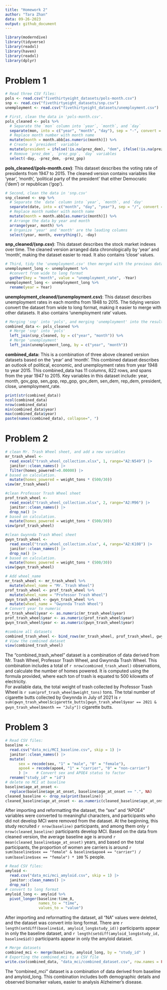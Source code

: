 ```yaml
---
title: "Homework 2"
author: "Tara Zhan"
data: 09-26-2023
output: github_document
---
```


```r
library(moderndive)
library(tidyverse)
library(readxl)
library(haven)
library(readxl)
library(dplyr)
```

# Problem 1

```r
# Read three CSV files:
pols <- read.csv("fivethirtyeight_datasets/pols-month.csv")
snp <- read.csv("fivethirtyeight_datasets/snp.csv")
unemployment <- read.csv("fivethirtyeight_datasets/unemployment.csv")
```

```r
# First, clean the data in 'pols-month.csv'.
pols_cleaned <- pols %>%
  # Separate the `mon` column into `year`, `month`, and `day`
  separate(mon, into = c("year", "month", "day"), sep = "-", convert = TRUE) %>%
  # Replace month number with month name
  mutate(month = month.abb[as.numeric(month)]) %>%
  # Create a `president` variable
  mutate(president = ifelse(!is.na(prez_dem), "dem", ifelse(!is.na(prez_gop), "gop", NA))) %>%
  # Remove `prez_dem`, `prez_gop`, `day` variables
  select(-day, -prez_dem, -prez_gop)
```

**pols_cleaned/(pols-month.csv)**: This dataset describes the voting rate of presidents from 1947 to 2015. The cleaned version contains variables like 'year', 'month', 'political party of the president' that either Democratic ('dem') or republican ('gop').

```r
# Second, clean the data in 'snp.csv'
snp_cleaned <- snp %>%
  # Separate the `date` column into `year`, `month`, and `day'
  separate(date, into = c("month", "day", "year"), sep = "/", convert = TRUE) %>%
  # Replace month number with month name
  mutate(month = month.abb[as.numeric(month)]) %>%
  # Arrange the data by year and month
  arrange(year, month) %>%
  # Organize 'year' and 'month' are the leading columns
  select(year, month, everything(), -day)
```

**snp_cleaned/(snp.csv)**: This dataset describes the stock market indexes over time. The cleaned version arranged data chronologically by 'year' and 'month', making the dataset easier to read. It also contains 'close' values.

```r
# Third, tidy the 'unemployment.csv' then merged with the previous datasets
unemployment_long <- unemployment %>%
  #convert from wide to long format
  gather(key = "month", value = "unemployment_rate", -Year)
unemployment_long <- unemployment_long %>%
  rename(year = Year)
```

**unemployment_cleaned/(unemployment.csv)**: This dataset describes unemployment rates in each months from 1948 to 2015. The tidying version convert the dataset from wide to long format, making it easier to merge with other datasets. It also contains 'unemployment rate' values.

```r
# Merging 'snp' into 'pols', and merging 'unemployment' into the result.
combined_data <- pols_cleaned %>%
  # Merge 'snp' into 'pols'
  left_join(snp_cleaned, by = c("year", "month")) %>%
  # Merge 'unemployment'
  left_join(unemployment_long, by = c("year", "month"))
```

**combined_data:** 
This is a combination of three above cleaned version datasets based on the 'year' and 'month'. This combined dataset describes an outlook of political, economic, and unemployment rates from year 1948 to year 2015. This combined_data has 11 columns, 822 rows, and spans from the year 1947 to 2015. Key variables in this dataset include: year, month, gov_gop, sen_gop, rep_gop, gov_dem, sen_dem, rep_dem, president, close, unemployment_rate.  
```r
print(str(combined_data))
ncol(combined_data)
nrow(combined_data)
min(combined_data$year)
max(combined_data$year)
paste(names(combined_data), collapse=", ")
```

# Problem 2
```r
# clean Mr. Trash Wheel sheet, and add a new variables
mr_trash_wheel <- 
  read_excel("trash_wheel_collection.xlsx", 1, range="A2:N549") |>
  janitor::clean_names() |>
  filter(homes_powered!=0.00000) |>
# based on calculation.
  mutate(homes_powered = weight_tons * (500/30))
view(mr_trash_wheel)
```

```r
#clean Professor Trash Wheel sheet 
prof_trash_wheel <- 
  read_excel("trash_wheel_collection.xlsx", 2, range="A2:M96") |>
  janitor::clean_names() |>
  drop_na() |>
# based on calculation.
  mutate(homes_powered = weight_tons * (500/30))
view(prof_trash_wheel)
```

```r
#clean Gwynnda Trash Wheel sheet 
gwyn_trash_wheel <- 
  read_excel("trash_wheel_collection.xlsx", 4, range="A2:K108") |>
  janitor::clean_names() |>
  drop_na() |>
# based on calculation.
  mutate(homes_powered = weight_tons * (500/30))
view(gwyn_trash_wheel)
```

```r
# Add wheel_name
mr_trash_wheel <- mr_trash_wheel %>%
  mutate(wheel_name = "Mr. Trash Wheel")
prof_trash_wheel <- prof_trash_wheel %>%
  mutate(wheel_name = "Professor Trash Wheel")
gwyn_trash_wheel <- gwyn_trash_wheel %>%
  mutate(wheel_name = "Gwynnda Trash Wheel")
# Convert year to numeric
mr_trash_wheel$year <- as.numeric(mr_trash_wheel$year)
prof_trash_wheel$year <- as.numeric(prof_trash_wheel$year)
gwyn_trash_wheel$year <- as.numeric(gwyn_trash_wheel$year)

#combine all datasets
combined_trash_wheel <- bind_rows(mr_trash_wheel, prof_trash_wheel, gwyn_trash_wheel)
# View the combined dataset
view(combined_trash_wheel)
```

The "combined_trash_wheel" dataset is a combination of data derived from Mr. Trash Wheel, Professor Trash Wheel, and Gwynnda Trash Wheel. This combination includes a total of `r nrow(combined_trash_wheel)` observations, and calculate the number of homes powered. It is computed using the formula provided, where each ton of trash is equated to 500 kilowatts of electricity.  
For available data, the total weight of trash collected by Professor Trash Wheel is `r sum(prof_trash_wheel$weight_tons)` tons. The total number of cigarette butts collected by Gwynnda in July of 2021 is `r sum(gwyn_trash_wheel$cigarette_butts[gwyn_trash_wheel$year == 2021 & gwyn_trash_wheel$month == "July"])` cigarette butts.

# Problem 3

```r
# Read CSV files:
baseline <- 
  read.csv("data_mci/MCI_baseline.csv", skip = 1) |>
  janitor::clean_names() |>
  mutate(
      sex = recode(sex, "1" = "male", "0" = "female"),
      apoe4 = recode(apoe4, "1" = "carrier", "0" = "non-carrier")
      ) |>    # Convert sex and APOE4 status to factor 
  rename("study_id" = "id")
# delete no MCI at baseline
baseline$age_at_onset <- 
  replace(baseline$age_at_onset, baseline$age_at_onset == ".", NA)
cleaned_baseline <- drop_na(print(baseline))
cleaned_baseline$age_at_onset <- as.numeric(cleaned_baseline$age_at_onset)
```
After importing and reformatting the dataset, the "sex" and "APOE4" variables were converted to meaningful characters, and participants who did not develop MCI were removed from the dataset.
At the beginning, this study recruited `r nrow(baseline)` participants, and among them only `r nrow(cleaned_baseline)` participants develop MCI. Based on the data from cleaned version, the average baseline age is around `r mean(cleaned_baseline$age_at_onset)` years, and based on the total participants, the proportion of women are carriers is around `r sum(baseline$sex == "female" & baseline$apoe4 == "carrier") / sum(baseline$sex == "female") * 100` % people. 

```r
# Read CSV files:
amyloid <- 
  read.csv("data_mci/mci_amyloid.csv", skip = 1) |>
  janitor::clean_names() |>
  drop_na()
# convert to long format
amyloid_long <- amyloid %>%
  pivot_longer(baseline:time_8, 
               names_to = "time", 
               values_to = "value")
```
After importing and reformatting the dataset, all "NA" values were deleted, and the dataset was convert into long format.
There are `r length(setdiff(baseline$id, amyloid_long$study_id))` participants appear in only the baseline dataset, and `r length(setdiff(amyloid_long$study_id, baseline$id))` participants appear in only the amyloid dataset.
```r
# Merge datasets
combined_mci <- merge(baseline, amyloid_long, by = "study_id" )
# Exporting the combined_mci to a CSV file
write.csv(combined_data, "data_mci/combined_dataset.csv", row.names = FALSE)
```
The "combined_mci" dataset is a combination of data derived from baseline and amyloid_long. This combination includes both demographic details and observed biomarker values, easier to analysis Alzheimer’s disease.
